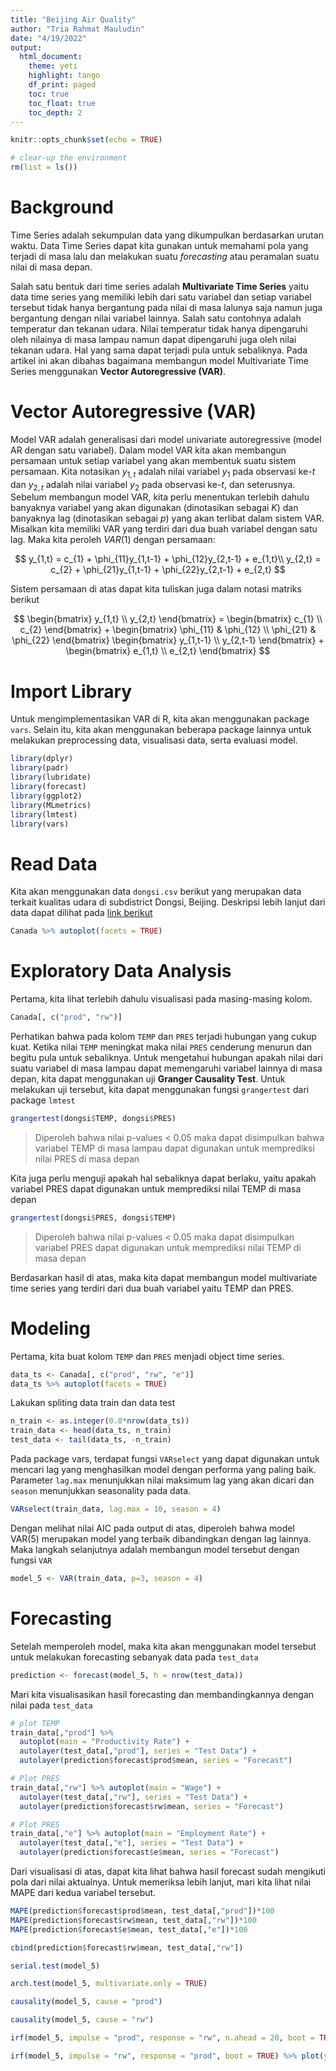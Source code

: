 ```yaml
---
title: "Beijing Air Quality"
author: "Tria Rahmat Mauludin"
date: "4/19/2022"
output: 
  html_document:
    theme: yeti
    highlight: tango
    df_print: paged
    toc: true
    toc_float: true
    toc_depth: 2
---
```


```r
knitr::opts_chunk$set(echo = TRUE)

# clear-up the environment
rm(list = ls())
```

# Background

Time Series adalah sekumpulan data yang dikumpulkan berdasarkan urutan waktu. Data Time Series dapat kita gunakan untuk memahami pola yang terjadi di masa lalu dan melakukan suatu *forecasting* atau peramalan suatu nilai di masa depan.

Salah satu bentuk dari time series adalah **Multivariate Time Series** yaitu data time series yang memiliki lebih dari satu variabel dan setiap variabel tersebut tidak hanya bergantung pada nilai di masa lalunya saja namun juga bergantung dengan nilai variabel lainnya. Salah satu contohnya adalah temperatur dan tekanan udara. Nilai temperatur tidak hanya dipengaruhi oleh nilainya di masa lampau namun dapat dipengaruhi juga oleh nilai tekanan udara. Hal yang sama dapat terjadi pula untuk sebaliknya. Pada artikel ini akan dibahas bagaimana membangun model Multivariate Time Series menggunakan **Vector Autoregressive (VAR)**.

# Vector Autoregressive (VAR)

Model VAR adalah generalisasi dari model univariate autoregressive (model AR dengan satu variabel). Dalam model VAR kita akan membangun persamaan untuk setiap variabel yang akan membentuk suatu sistem persamaan. Kita notasikan $y_{1,t}$ adalah nilai variabel $y_{1}$ pada observasi ke-*t* dan $y_{2,t}$ adalah nilai variabel $y_{2}$ pada observasi ke-*t*, dan seterusnya. Sebelum membangun model VAR, kita perlu menentukan terlebih dahulu banyaknya variabel yang akan digunakan (dinotasikan sebagai $K$) dan banyaknya lag (dinotasikan sebagai $p$) yang akan terlibat dalam sistem VAR. Misalkan kita memiliki VAR yang terdiri dari dua buah variabel dengan satu lag. Maka kita peroleh $VAR(1)$ dengan persamaan:

$$
y_{1,t} = c_{1} + \phi_{11}y_{1,t-1} + \phi_{12}y_{2,t-1} + e_{1,t}\\
y_{2,t} = c_{2} + \phi_{21}y_{1,t-1} + \phi_{22}y_{2,t-1} + e_{2,t}
$$

Sistem persamaan di atas dapat kita tuliskan juga dalam notasi matriks berikut

$$
\begin{bmatrix}
  y_{1,t} \\
  y_{2,t}
\end{bmatrix} = 
\begin{bmatrix}
  c_{1} \\
  c_{2}
\end{bmatrix} + 
\begin{bmatrix}
  \phi_{11} & \phi_{12} \\
  \phi_{21} & \phi_{22}
\end{bmatrix}
\begin{bmatrix}
  y_{1,t-1} \\
  y_{2,t-1}
\end{bmatrix} + 
\begin{bmatrix}
  e_{1,t} \\
  e_{2,t}
\end{bmatrix}
$$

# Import Library

Untuk mengimplementasikan VAR di R, kita akan menggunakan package `vars`. Selain itu, kita akan menggunakan beberapa package lainnya untuk melakukan preprocessing data, visualisasi data, serta evaluasi model.

```r
library(dplyr)
library(padr)
library(lubridate)
library(forecast)
library(ggplot2)
library(MLmetrics)
library(lmtest)
library(vars)
```

# Read Data

Kita akan menggunakan data `dongsi.csv` berikut yang merupakan data terkait kualitas udara di subdistrict Dongsi, Beijing. Deskripsi lebih lanjut dari data dapat dilihat pada [link berikut](https://archive.ics.uci.edu/ml/datasets/Beijing+Multi-Site+Air-Quality+Data)

```r
Canada %>% autoplot(facets = TRUE)
```


# Exploratory Data Analysis

Pertama, kita lihat terlebih dahulu visualisasi pada masing-masing kolom.

```r
Canada[, c("prod", "rw")]
```
Perhatikan bahwa pada kolom `TEMP` dan `PRES` terjadi hubungan yang cukup kuat. Ketika nilai `TEMP` meningkat maka nilai `PRES` cenderung menurun dan begitu pula untuk sebaliknya. Untuk mengetahui hubungan apakah nilai dari suatu variabel di masa lampau dapat memengaruhi variabel lainnya di masa depan, kita dapat menggunakan uji **Granger Causality Test**. Untuk melakukan uji tersebut, kita dapat menggunakan fungsi `grangertest` dari package `lmtest`

```r
grangertest(dongsi$TEMP, dongsi$PRES)
```

> Diperoleh bahwa nilai p-values < 0.05 maka dapat disimpulkan bahwa variabel TEMP di masa lampau dapat digunakan untuk memprediksi nilai PRES di masa depan

Kita juga perlu menguji apakah hal sebaliknya dapat berlaku, yaitu apakah variabel PRES dapat digunakan untuk memprediksi nilai TEMP di masa depan

```r
grangertest(dongsi$PRES, dongsi$TEMP)
```

> Diperoleh bahwa nilai p-values < 0.05 maka dapat disimpulkan variabel PRES dapat digunakan untuk memprediksi nilai TEMP di masa depan

Berdasarkan hasil di atas, maka kita dapat membangun model multivariate time series yang terdiri dari dua buah variabel yaitu TEMP dan PRES.

# Modeling

Pertama, kita buat kolom `TEMP` dan `PRES` menjadi object time series.

```r
data_ts <- Canada[, c("prod", "rw", "e")]
data_ts %>% autoplot(facets = TRUE)
```

Lakukan spliting data train dan data test

```r
n_train <- as.integer(0.8*nrow(data_ts))
train_data <- head(data_ts, n_train)
test_data <- tail(data_ts, -n_train)
```

Pada package vars, terdapat fungsi `VARselect` yang dapat digunakan untuk mencari lag yang menghasilkan model dengan performa yang paling baik. Parameter `lag.max` menunjukkan nilai maksimum lag yang akan dicari dan `season` menunjukkan seasonality pada data.

```r
VARselect(train_data, lag.max = 10, season = 4)
```

Dengan melihat nilai AIC pada output di atas, diperoleh bahwa model VAR(5) merupakan model yang terbaik dibandingkan dengan lag lainnya. Maka langkah selanjutnya adalah membangun model tersebut dengan fungsi `VAR`

```r
model_5 <- VAR(train_data, p=3, season = 4)
```

# Forecasting

Setelah memperoleh model, maka kita akan menggunakan model tersebut untuk melakukan forecasting sebanyak data pada `test_data`

```r
prediction <- forecast(model_5, h = nrow(test_data))
```

Mari kita visualisasikan hasil forecasting dan membandingkannya dengan nilai pada `test_data`

```r
# plot TEMP
train_data[,"prod"] %>% 
  autoplot(main = "Productivity Rate") +
  autolayer(test_data[,"prod"], series = "Test Data") +
  autolayer(prediction$forecast$prod$mean, series = "Forecast")
```

```r
# Plot PRES
train_data[,"rw"] %>% autoplot(main = "Wage") +
  autolayer(test_data[,"rw"], series = "Test Data") +
  autolayer(prediction$forecast$rw$mean, series = "Forecast")
```

```r
# Plot PRES
train_data[,"e"] %>% autoplot(main = "Employment Rate") +
  autolayer(test_data[,"e"], series = "Test Data") +
  autolayer(prediction$forecast$e$mean, series = "Forecast")
```

Dari visualisasi di atas, dapat kita lihat bahwa hasil forecast sudah mengikuti pola dari nilai aktualnya. Untuk memeriksa lebih lanjut, mari kita lihat nilai MAPE dari kedua variabel tersebut.

```r
MAPE(prediction$forecast$prod$mean, test_data[,"prod"])*100
MAPE(prediction$forecast$rw$mean, test_data[,"rw"])*100
MAPE(prediction$forecast$e$mean, test_data[,"e"])*100
```


```r
cbind(prediction$forecast$rw$mean, test_data[,"rw"])
```

```r
serial.test(model_5)
```

```r
arch.test(model_5, multivariate.only = TRUE)
```

```r
causality(model_5, cause = "prod")
```

```r
causality(model_5, cause = "rw")
```

```r
irf(model_5, impulse = "prod", response = "rw", n.ahead = 20, boot = TRUE) %>% plot(ylab = "rw")
```

```r
irf(model_5, impulse = "rw", response = "prod", boot = TRUE) %>% plot(ylab = "rw")
```

